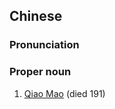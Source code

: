 {{also|乔瑁}}
==Chinese==
{{zh-forms|s=乔瑁}}

===Pronunciation===
{{zh-pron
|m=Qiáo Mào
|cat=pn
}}

===Proper noun===
{{zh-proper noun}}

# [[w:Qiao Mao|Qiao Mao]] (died 191)